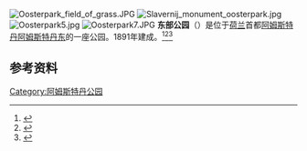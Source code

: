 {{Coord|52|21|35|N|4|55|15|E|type:landmark_region:NL|display=title}}
{{Infobox park
| name = 东部公园<br />Oosterpark
| photo = Grasveld Oosterpark.jpg
| photo_width = 
| photo_caption = 公园一景
| type = {{tsl|en|Urban park||Urban park}}
| location = [[阿姆斯特丹|阿姆斯特丹]][[阿姆斯特丹東|阿姆斯特丹東]]
| coords = 
| area = 
| created = 
| operator = 
| visitation_num = 
| status = 全年开放
}}
[[File:Oosterpark_field_of_grass.JPG|thumb]]
[[File:Slavernij_monument_oosterpark.jpg|thumb]]
[[File:Oosterpark5.jpg|thumb]]
[[File:Oosterpark7.JPG|thumb]]
'''东部公园'''（{{lang-nl|Oosterpark}}）是位于[[荷兰|荷兰]]首都[[阿姆斯特丹|阿姆斯特丹]][[阿姆斯特丹东|阿姆斯特丹东]]的一座公园。1891年建成。<ref>{{Cite web|title=Poort van de vrijheid|url=http://www.onsamsterdam.nl/component/content/article/15-dossiers/1660-oosterpark-1-juli-2002|accessdate=2017-06-02|work=OnsAmsterdam|archive-date=2016-10-09|archive-url=https://web.archive.org/web/20161009195550/http://www.onsamsterdam.nl/component/content/article/15-dossiers/1660-oosterpark-1-juli-2002}}</ref><ref>{{Cite web|title=Chaos bij onthulling slavernijmonument|url=http://www.volkskrant.nl/archief/chaos-bij-onthulling-slavernijmonument~a631657/|accessdate=2017-06-03|work=Volkskrant|archive-date=2021-01-18|archive-url=https://web.archive.org/web/20210118164127/https://www.volkskrant.nl/archief/chaos-bij-onthulling-slavernijmonument~a631657/}}</ref><ref>{{Cite web|title=Amsterdam hosts national slavery abolition commemoration today|url=http://nltimes.nl/2016/06/30/amsterdam-hosts-national-slavery-abolition-commemoration-today|accessdate=2017-06-03|work=NLTimes}}</ref>

== 参考资料 ==
{{reflist}}

{{阿姆斯特丹公园和广场}}

[[Category:阿姆斯特丹公园|Category:阿姆斯特丹公园]]